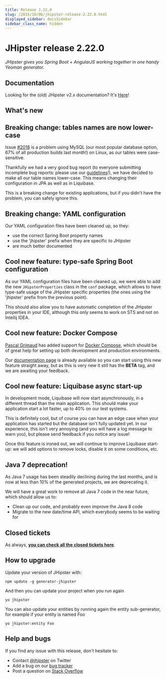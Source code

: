 ```yaml
---
title: Release 2.22.0
slug: /2015/10/06/jhipster-release-2.22.0.html
displayed_sidebar: docsSidebar
sidebar_class_name: hidden
---
```


JHipster release 2.22.0
==================

*JHipster gives you Spring Boot + AngularJS working together in one handy Yeoman generator.*

Documentation
----------

Looking for the (old) JHipster v2.x documentation? It's [Here](https://www.jhipster.tech/documentation-archive/)!

What's new
----------

## Breaking change: tables names are now lower-case

Issue [#2018](https://github.com/jhipster/generator-jhipster/issues/2018) is a problem using MySQL (our most popular database option, 67% of all production builds last month!) on Linux, as our tables were case-sensitive.

Thankfully we had a very good bug report (to everyone submitting incomplete bug reports: please use our [guidelines](https://github.com/jhipster/generator-jhipster/blob/master/CONTRIBUTING.md#submit)!), we have decided to make all our table names lower-case. This means changing their configuration in JPA as well as in Liquibase.

This is a breaking change for existing applications, but if you didn't have the problem, you can safely ignore this.

## Breaking change: YAML configuration

Our YAML configuration files have been cleaned up, so they:

- use the correct Spring Boot property names
- use the 'jhipster' prefix when they are specific to JHipster
- are much better documented

## Cool new feature: type-safe Spring Boot configuration

As our YAML configuration files have been cleaned up, we were able to add the new `JHipsterProperties` class in the `conf` package, which allows to have type-safe usage of the JHipster specific properties (the ones using the 'jhipster' prefix from the previous point).

This should also allow you to have automatic completion of the JHipster properties in your IDE, although this only seems to work on STS and not on Intellij IDEA.

## Cool new feature: Docker Compose

[Pascal Grimaud](https://twitter.com/pascalgrimaud) has added support for [Docker Compose](https://docs.docker.com/compose/), which should be of great help for setting up both development and production environments.

Our [documentation page](/docker-compose/) is already available so you can start using this new feature straight away, but as this is very new it still has the __BETA__ tag, and we are awaiting your feedback.

## Cool new feature: Liquibase async start-up

In development mode, Liquibase will now start asynchronously, in a different thread than the main application. This should make your application start a lot faster, up to 40% on our test systems.

This is definitely cool, but of course you can have an edge case when your application has started but the database isn't fully updated yet. In our experience, this isn't very annoying (and you will have a log message to warn you), but please send feedback if you notice any issue!

Once this feature is ironed out, we will continue to improve Liquibase start-up: we will add options to remove locks, disable it on some conditions, etc.

## Java 7 deprecation!

As Java 7 usage has been steadily declining during the last months, and is now at less than 10% of the generated projects, we are deprecating it.

We will have a great work to remove all Java 7 code in the near future, which should allow us to:

- Clean up our code, and probably even improve the Java 8 code
- Migrate to the new date/time API, which everybody seems to be waiting for

Closed tickets
------------

As always, __[you can check all the closed tickets here](https://github.com/jhipster/generator-jhipster/issues?q=milestone%3A2.22.0+is%3Aclosed)__.

How to upgrade
------------

Update your version of JHipster with:

```
npm update -g generator-jhipster
```

And then you can update your project when you run again

```
yo jhipster
```

You can also update your entities by running again the entity sub-generator, for example if your entity is named _Foo_

```
yo jhipster:entity Foo
```

Help and bugs
--------------

If you find any issue with this release, don't hesitate to:

- Contact [@jhipster](https://twitter.com/jhipster) on Twitter
- Add a bug on our [bug tracker](https://github.com/jhipster/generator-jhipster/issues?state=open)
- Post a question on [Stack Overflow](http://stackoverflow.com/tags/jhipster/info)
